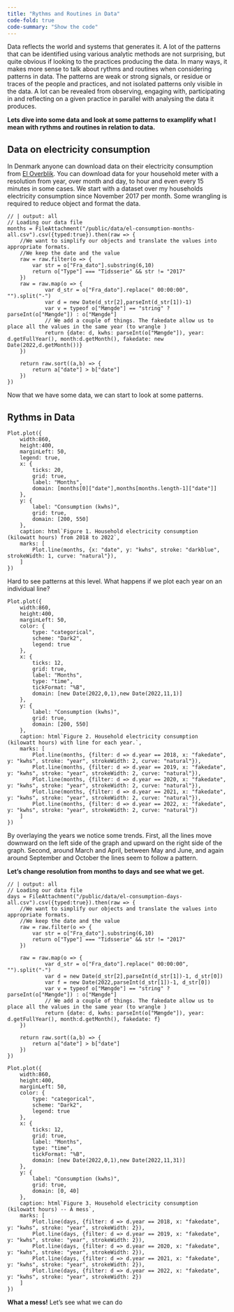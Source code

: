 ```yaml
---
title: "Rythms and Routines in Data"
code-fold: true
code-summary: "Show the code"
---
```



Data reflects the world and systems that generates it. A lot of the patterns that can be identified using various analytic methods are not surprising, but quite obvious if looking to the practices producing the data. In many ways, it makes more sense to talk about rythms and routines when considering patterns in data. The patterns are weak or strong signals, or residue or traces of the people and practices, and not isolated patterns only visible in the data. A lot can be revealed from observing, engaging with, participating in and reflecting on a given practice in parallel with analysing the data it produces. 

**Lets dive into some data and look at some patterns to examplify what I mean with rythms and routines in relation to data.**

## Data on electricity consumption
In Denmark anyone can download data on their electricity consumption from [El Overblik](https://eloverblik.dk/welcome). You can download data for your household meter with a resolution from year, over month and day, to hour and even every 15 minutes in some cases. We start with a dataset over my households electricity consumption since November 2017 per month. Some wrangling is required to reduce object and format the data. 

```ojs
// | output: all
// Loading our data file
months = FileAttachment("/public/data/el-consumption-months-all.csv").csv({typed:true}).then(raw => {
    //We want to simplify our objects and translate the values into appropriate formats.
    //We keep the date and the value
    raw = raw.filter(o => {
        var str = o["Fra_dato"].substring(6,10)
        return o["Type"] === "Tidsserie" && str != "2017"
    })
    raw = raw.map(o => {
            var d_str = o["Fra_dato"].replace(" 00:00:00", "").split("-")
            var d = new Date(d_str[2],parseInt(d_str[1])-1)
            var v = typeof o["Mængde"] == "string" ? parseInt(o["Mængde"]) : o["Mængde"]
            // We add a couple of things. The fakedate allow us to place all the values in the same year (to wrangle )
            return {date: d, kwhs: parseInt(o["Mængde"]), year: d.getFullYear(), month:d.getMonth(), fakedate: new Date(2022,d.getMonth())}
    })

    return raw.sort((a,b) => {
        return a["date"] > b["date"]
    })
})
``` 

Now that we have some data, we can start to look at some patterns. 

## Rythms in Data
```ojs

Plot.plot({
    width:860,
    height:400,
    marginLeft: 50,
    legend: true,
    x: {
        ticks: 20,
        grid: true,
        label: "Months",
        domain: [months[0]["date"],months[months.length-1]["date"]]
    },
    y: {
        label: "Consumption (kwhs)",
        grid: true,
        domain: [200, 550]
    },
    caption: html`Figure 1. Household electricity consumption (kilowatt hours) from 2018 to 2022`,
    marks: [
        Plot.line(months, {x: "date", y: "kwhs", stroke: "darkblue", strokeWidth: 1, curve: "natural"}),
    ]
})
``` 

Hard to see patterns at this level. What happens if we plot each year on an individual line?

```ojs

Plot.plot({
    width:860,
    height:400,
    marginLeft: 50,
    color: {
        type: "categorical",
        scheme: "Dark2",
        legend: true
    },
    x: {
        ticks: 12,
        grid: true,
        label: "Months",
        type: "time",
        tickFormat: "%B",
        domain: [new Date(2022,0,1),new Date(2022,11,1)]
    },
    y: {
        label: "Consumption (kwhs)",
        grid: true,
        domain: [200, 550]
    },
    caption: html`Figure 2. Household electricity consumption (kilowatt hours) with line for each year.`,
    marks: [
        Plot.line(months, {filter: d => d.year == 2018, x: "fakedate", y: "kwhs", stroke: "year", strokeWidth: 2, curve: "natural"}),
        Plot.line(months, {filter: d => d.year == 2019, x: "fakedate", y: "kwhs", stroke: "year", strokeWidth: 2, curve: "natural"}),
        Plot.line(months, {filter: d => d.year == 2020, x: "fakedate", y: "kwhs", stroke: "year", strokeWidth: 2, curve: "natural"}),
        Plot.line(months, {filter: d => d.year == 2021, x: "fakedate", y: "kwhs", stroke: "year", strokeWidth: 2, curve: "natural"}),
        Plot.line(months, {filter: d => d.year == 2022, x: "fakedate", y: "kwhs", stroke: "year", strokeWidth: 2, curve: "natural"})
    ]
})
``` 

By overlaying the years we notice some trends. First, all the lines move downward on the left side of the graph and upward on the right side of the graph. Second, around March and April, between May and June, and again around September and October the lines seem to follow a pattern. 

**Let's change resolution from months to days and see what we get.**


```ojs
// | output: all
// Loading our data file
days = FileAttachment("/public/data/el-consumption-days-all.csv").csv({typed:true}).then(raw => {
    //We want to simplify our objects and translate the values into appropriate formats.
    //We keep the date and the value
    raw = raw.filter(o => {
        var str = o["Fra_dato"].substring(6,10)
        return o["Type"] === "Tidsserie" && str != "2017"
    })

    raw = raw.map(o => {
            var d_str = o["Fra_dato"].replace(" 00:00:00", "").split("-")
            var d = new Date(d_str[2],parseInt(d_str[1])-1, d_str[0])
            var f = new Date(2022,parseInt(d_str[1])-1, d_str[0])
            var v = typeof o["Mængde"] == "string" ? parseInt(o["Mængde"]) : o["Mængde"]
            // We add a couple of things. The fakedate allow us to place all the values in the same year (to wrangle )
            return {date: d, kwhs: parseInt(o["Mængde"]), year: d.getFullYear(), month:d.getMonth(), fakedate: f}
    })

    return raw.sort((a,b) => {
        return a["date"] > b["date"]
    })
})
``` 

```ojs
Plot.plot({
    width:860,
    height:400,
    marginLeft: 50,
    color: {
        type: "categorical",
        scheme: "Dark2",
        legend: true
    },
    x: {
        ticks: 12,
        grid: true,
        label: "Months",
        type: "time",
        tickFormat: "%B",
        domain: [new Date(2022,0,1),new Date(2022,11,31)]
    },
    y: {
        label: "Consumption (kwhs)",
        grid: true,
        domain: [0, 40]
    },
    caption: html`Figure 3. Household electricity consumption (kilowatt hours) -- A mess`,
    marks: [
        Plot.line(days, {filter: d => d.year == 2018, x: "fakedate", y: "kwhs", stroke: "year", strokeWidth: 2}),
        Plot.line(days, {filter: d => d.year == 2019, x: "fakedate", y: "kwhs", stroke: "year", strokeWidth: 2}),
        Plot.line(days, {filter: d => d.year == 2020, x: "fakedate", y: "kwhs", stroke: "year", strokeWidth: 2}),
        Plot.line(days, {filter: d => d.year == 2021, x: "fakedate", y: "kwhs", stroke: "year", strokeWidth: 2}),
        Plot.line(days, {filter: d => d.year == 2022, x: "fakedate", y: "kwhs", stroke: "year", strokeWidth: 2})
    ]
})
```

**What a mess!** Let's see what we can do

